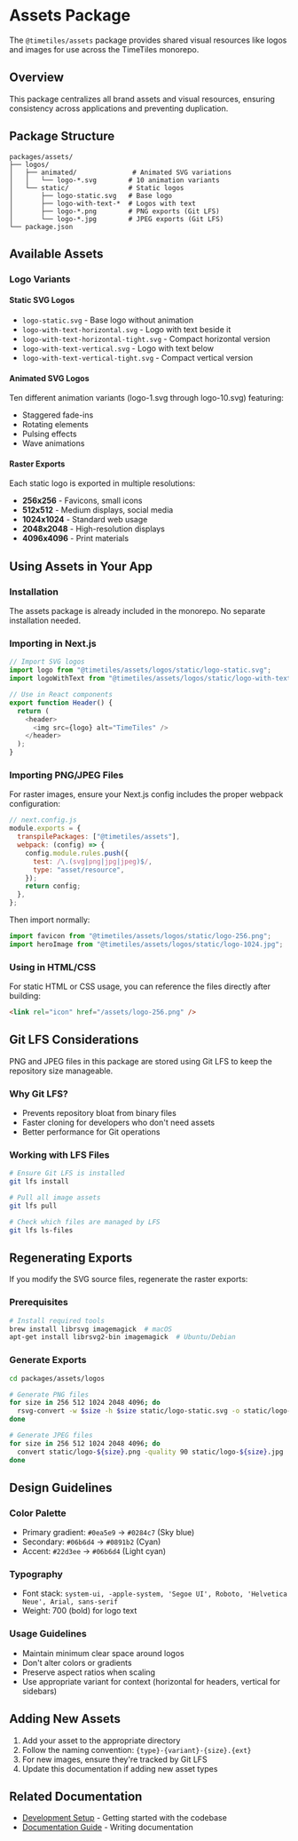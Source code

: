 # Assets Package

The `@timetiles/assets` package provides shared visual resources like logos and images for use across the TimeTiles monorepo.

## Overview

This package centralizes all brand assets and visual resources, ensuring consistency across applications and preventing duplication.

## Package Structure

```
packages/assets/
├── logos/
│   ├── animated/              # Animated SVG variations
│   │   └── logo-*.svg        # 10 animation variants
│   └── static/               # Static logos
│       ├── logo-static.svg   # Base logo
│       ├── logo-with-text-*  # Logos with text
│       ├── logo-*.png        # PNG exports (Git LFS)
│       └── logo-*.jpg        # JPEG exports (Git LFS)
└── package.json
```

## Available Assets

### Logo Variants

#### Static SVG Logos

- `logo-static.svg` - Base logo without animation
- `logo-with-text-horizontal.svg` - Logo with text beside it
- `logo-with-text-horizontal-tight.svg` - Compact horizontal version
- `logo-with-text-vertical.svg` - Logo with text below
- `logo-with-text-vertical-tight.svg` - Compact vertical version

#### Animated SVG Logos

Ten different animation variants (logo-1.svg through logo-10.svg) featuring:

- Staggered fade-ins
- Rotating elements
- Pulsing effects
- Wave animations

#### Raster Exports

Each static logo is exported in multiple resolutions:

- **256x256** - Favicons, small icons
- **512x512** - Medium displays, social media
- **1024x1024** - Standard web usage
- **2048x2048** - High-resolution displays
- **4096x4096** - Print materials

## Using Assets in Your App

### Installation

The assets package is already included in the monorepo. No separate installation needed.

### Importing in Next.js

```typescript
// Import SVG logos
import logo from "@timetiles/assets/logos/static/logo-static.svg";
import logoWithText from "@timetiles/assets/logos/static/logo-with-text-horizontal.svg";

// Use in React components
export function Header() {
  return (
    <header>
      <img src={logo} alt="TimeTiles" />
    </header>
  );
}
```

### Importing PNG/JPEG Files

For raster images, ensure your Next.js config includes the proper webpack configuration:

```javascript
// next.config.js
module.exports = {
  transpilePackages: ["@timetiles/assets"],
  webpack: (config) => {
    config.module.rules.push({
      test: /\.(svg|png|jpg|jpeg)$/,
      type: "asset/resource",
    });
    return config;
  },
};
```

Then import normally:

```typescript
import favicon from "@timetiles/assets/logos/static/logo-256.png";
import heroImage from "@timetiles/assets/logos/static/logo-1024.jpg";
```

### Using in HTML/CSS

For static HTML or CSS usage, you can reference the files directly after building:

```html
<link rel="icon" href="/assets/logo-256.png" />
```

## Git LFS Considerations

PNG and JPEG files in this package are stored using Git LFS to keep the repository size manageable.

### Why Git LFS?

- Prevents repository bloat from binary files
- Faster cloning for developers who don't need assets
- Better performance for Git operations

### Working with LFS Files

```bash
# Ensure Git LFS is installed
git lfs install

# Pull all image assets
git lfs pull

# Check which files are managed by LFS
git lfs ls-files
```

## Regenerating Exports

If you modify the SVG source files, regenerate the raster exports:

### Prerequisites

```bash
# Install required tools
brew install librsvg imagemagick  # macOS
apt-get install librsvg2-bin imagemagick  # Ubuntu/Debian
```

### Generate Exports

```bash
cd packages/assets/logos

# Generate PNG files
for size in 256 512 1024 2048 4096; do
  rsvg-convert -w $size -h $size static/logo-static.svg -o static/logo-${size}.png
done

# Generate JPEG files
for size in 256 512 1024 2048 4096; do
  convert static/logo-${size}.png -quality 90 static/logo-${size}.jpg
done
```

## Design Guidelines

### Color Palette

- Primary gradient: `#0ea5e9` → `#0284c7` (Sky blue)
- Secondary: `#06b6d4` → `#0891b2` (Cyan)
- Accent: `#22d3ee` → `#06b6d4` (Light cyan)

### Typography

- Font stack: `system-ui, -apple-system, 'Segoe UI', Roboto, 'Helvetica Neue', Arial, sans-serif`
- Weight: 700 (bold) for logo text

### Usage Guidelines

- Maintain minimum clear space around logos
- Don't alter colors or gradients
- Preserve aspect ratios when scaling
- Use appropriate variant for context (horizontal for headers, vertical for sidebars)

## Adding New Assets

1. Add your asset to the appropriate directory
2. Follow the naming convention: `{type}-{variant}-{size}.{ext}`
3. For new images, ensure they're tracked by Git LFS
4. Update this documentation if adding new asset types

## Related Documentation

- [Development Setup](/developer-guide/development) - Getting started with the codebase
- [Documentation Guide](/developer-guide/development/documentation-guide) - Writing documentation
